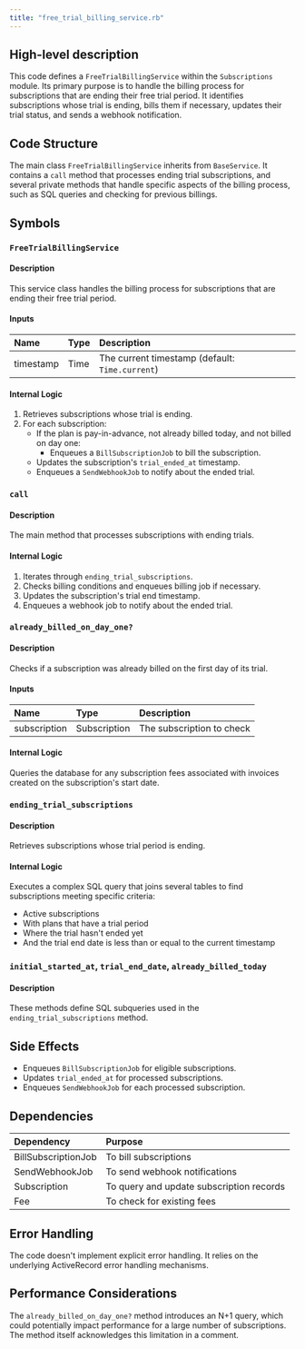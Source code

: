 ```yaml
---
title: "free_trial_billing_service.rb"
---
```


## High-level description
This code defines a `FreeTrialBillingService` within the `Subscriptions` module. Its primary purpose is to handle the billing process for subscriptions that are ending their free trial period. It identifies subscriptions whose trial is ending, bills them if necessary, updates their trial status, and sends a webhook notification.

## Code Structure
The main class `FreeTrialBillingService` inherits from `BaseService`. It contains a `call` method that processes ending trial subscriptions, and several private methods that handle specific aspects of the billing process, such as SQL queries and checking for previous billings.

## Symbols

### `FreeTrialBillingService`
#### Description
This service class handles the billing process for subscriptions that are ending their free trial period.

#### Inputs
| Name | Type | Description |
|:-----|:-----|:------------|
| timestamp | Time | The current timestamp (default: `Time.current`) |

#### Internal Logic
1. Retrieves subscriptions whose trial is ending.
2. For each subscription:
   - If the plan is pay-in-advance, not already billed today, and not billed on day one:
     - Enqueues a `BillSubscriptionJob` to bill the subscription.
   - Updates the subscription's `trial_ended_at` timestamp.
   - Enqueues a `SendWebhookJob` to notify about the ended trial.

### `call`
#### Description
The main method that processes subscriptions with ending trials.

#### Internal Logic
1. Iterates through `ending_trial_subscriptions`.
2. Checks billing conditions and enqueues billing job if necessary.
3. Updates the subscription's trial end timestamp.
4. Enqueues a webhook job to notify about the ended trial.

### `already_billed_on_day_one?`
#### Description
Checks if a subscription was already billed on the first day of its trial.

#### Inputs
| Name | Type | Description |
|:-----|:-----|:------------|
| subscription | Subscription | The subscription to check |

#### Internal Logic
Queries the database for any subscription fees associated with invoices created on the subscription's start date.

### `ending_trial_subscriptions`
#### Description
Retrieves subscriptions whose trial period is ending.

#### Internal Logic
Executes a complex SQL query that joins several tables to find subscriptions meeting specific criteria:
- Active subscriptions
- With plans that have a trial period
- Where the trial hasn't ended yet
- And the trial end date is less than or equal to the current timestamp

### `initial_started_at`, `trial_end_date`, `already_billed_today`
#### Description
These methods define SQL subqueries used in the `ending_trial_subscriptions` method.

## Side Effects
- Enqueues `BillSubscriptionJob` for eligible subscriptions.
- Updates `trial_ended_at` for processed subscriptions.
- Enqueues `SendWebhookJob` for each processed subscription.

## Dependencies
| Dependency | Purpose |
|:-----------|:--------|
| BillSubscriptionJob | To bill subscriptions |
| SendWebhookJob | To send webhook notifications |
| Subscription | To query and update subscription records |
| Fee | To check for existing fees |

## Error Handling
The code doesn't implement explicit error handling. It relies on the underlying ActiveRecord error handling mechanisms.

## Performance Considerations
The `already_billed_on_day_one?` method introduces an N+1 query, which could potentially impact performance for a large number of subscriptions. The method itself acknowledges this limitation in a comment.